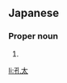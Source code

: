 ==Japanese==
{{ja-kanjitab|こう|た}}

===Proper noun===
{{ja-pos|こうた|proper}}

# {{given name|male|lang=ja|sort=こうた}}

[[li:孔太]]